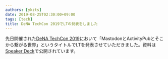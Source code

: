 ```yaml
---
authors: [ykzts]
date: 2019-08-25T02:30:00+09:00
tags: [tech]
title: DeNA TechCon 2019でLTの発表をしました
---
```


先日開催された[DeNA TechCon 2019](https://techcon.dena.com/2019/)において「MastodonとActivityPubとそこから繋がる世界」というタイトルでLTを発表させていただきました。資料は[Speaker Deck](https://speakerdeck.com/ykzts/mastodon-and-activitypub)で公開されています。
